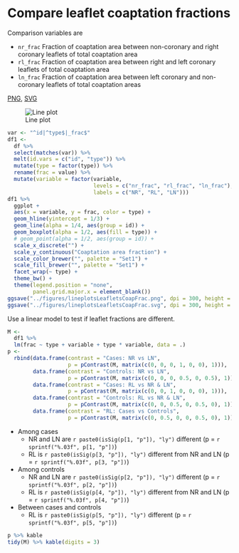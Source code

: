 # Compare leaflet coaptation fractions

Comparison variables are

* `nr_frac` Fraction of coaptation area between non-coronary and right coronary leaflets of total coaptation area
* `rl_frac` Fraction of coaptation area between right and left coronary leaflets of total coaptation area
* `ln_frac` Fraction of coaptation area between left coronary and non-coronary leaflets of total coaptation areas

[PNG](../figures/lineplotsLeafletsCoapFrac.png), [SVG](../figures/lineplotsLeafletCoapFrac.svg)

![Line plot](../figures/lineplotsLeafletsCoapFrac.png)

```r
var <- "^id|^type$|_frac$"
df1 <-
  df %>%
  select(matches(var)) %>%
  melt(id.vars = c("id", "type")) %>% 
  mutate(type = factor(type)) %>% 
  rename(frac = value) %>% 
  mutate(variable = factor(variable,
                           levels = c("nr_frac", "rl_frac", "ln_frac"),
                           labels = c("NR", "RL", "LN")))
df1 %>% 
  ggplot +
  aes(x = variable, y = frac, color = type) +
  geom_hline(yintercept = 1/3) +
  geom_line(alpha = 1/4, aes(group = id)) +
  geom_boxplot(alpha = 1/2, aes(fill = type)) +
  # geom_point(alpha = 1/2, aes(group = id)) +
  scale_x_discrete("") +
  scale_y_continuous("Coaptation area fraction") +
  scale_color_brewer("", palette = "Set1") +
  scale_fill_brewer("", palette = "Set1") +
  facet_wrap(~ type) +
  theme_bw() +
  theme(legend.position = "none",
        panel.grid.major.x = element_blank())
ggsave("../figures/lineplotsLeafletsCoapFrac.png", dpi = 300, height = 4, width = 8, units = "in")
ggsave("../figures/lineplotsLeafletsCoapFrac.svg", dpi = 300, height = 4, width = 8, units = "in")
```

Use a linear model to test if leaflet fractions are different.

```r
M <- 
  df1 %>% 
  lm(frac ~ type + variable + type * variable, data = .)
p <- 
  rbind(data.frame(contrast = "Cases: NR vs LN", 
                   p = pContrast(M, matrix(c(0, 0, 0, 1, 0, 0), 1))),
        data.frame(contrast = "Controls: NR vs LN", 
                   p = pContrast(M, matrix(c(0, 0, 0, 0.5, 0, 0.5), 1))),
        data.frame(contrast = "Cases: RL vs NR & LN", 
                   p = pContrast(M, matrix(c(0, 0, 1, 0, 0, 0), 1))),
        data.frame(contrast = "Controls: RL vs NR & LN", 
                   p = pContrast(M, matrix(c(0, 0, 0.5, 0, 0.5, 0), 1))),
        data.frame(contrast = "RL: Cases vs Controls", 
                   p = pContrast(M, matrix(c(0, 0.5, 0, 0, 0.5, 0), 1))))
```

* Among cases
  * NR and LN are `r paste0(isSig(p[1, "p"]), "ly")` different (p = `r sprintf("%.03f", p[1, "p"])`)
  * RL is `r paste0(isSig(p[3, "p"]), "ly")` different from NR and LN (p = `r sprintf("%.03f", p[3, "p"])`)
* Among controls
  * NR and LN are `r paste0(isSig(p[2, "p"]), "ly")` different (p = `r sprintf("%.03f", p[2, "p"])`)
  * RL is `r paste0(isSig(p[4, "p"]), "ly")` different from NR and LN (p = `r sprintf("%.03f", p[4, "p"])`)
* Between cases and controls
  * RL is `r paste0(isSig(p[5, "p"]), "ly")` different (p = `r sprintf("%.03f", p[5, "p"])`)

```r
p %>% kable
tidy(M) %>% kable(digits = 3)
```
